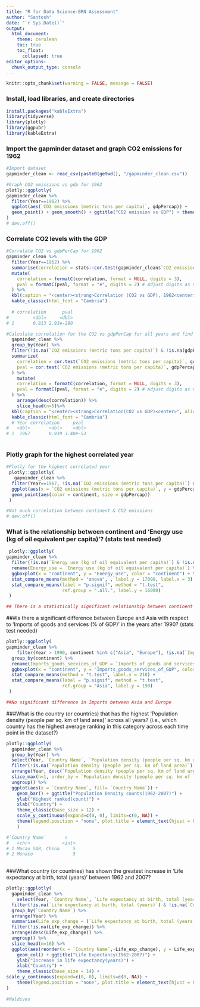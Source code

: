 ```yaml
---
title: "R for Data Science-BRN Assessment"
author: "Santosh"
date: "`r Sys.Date()`"
output:
  html_document:
    theme: cerulean
    toc: true
    toc_float:
      collapsed: true
editor_options:
  chunk_output_type: console
---
```


```r
knitr::opts_chunk$set(warning = FALSE, message = FALSE)
```

### Install, load libraries, and create directories
```r
install.packages("kableExtra")
library(tidyverse)
library(plotly)
library(ggpubr)
library(kableExtra)
```

### Import the gapminder dataset and graph CO2 emissions for 1962
```r
#Import dataset
gapminder_clean <- read_csv(paste0(getwd(), "/gapminder_clean.csv"))

#Graph CO2 emissions vs gdp for 1962
plotly::ggplotly(
gapminder_clean %>%
  filter(Year==1962) %>% 
  ggplot(aes(`CO2 emissions (metric tons per capita)`, gdpPercap)) + 
  geom_point() + geom_smooth() + ggtitle("CO2 emission vs GDP") + theme(plot.title = element_text(hjust = 0.5))
)
# dev.off()
```

### Correlate CO2 levels with the GDP
```r
#Correlate CO2 vs gdpPerCap for 1962
gapminder_clean %>%
  filter(Year==1962) %>% 
  summarise(correlation = stats::cor.test(gapminder_clean$`CO2 emissions (metric tons per capita)`, gapminder_clean$gdpPercap)$estimate, pval = stats::cor.test(gapminder_clean$`CO2 emissions (metric tons per capita)`, gapminder_clean$gdpPercap)$p.value) %>%
  mutate(
    correlation = formatC(correlation, format = NULL, digits = 3),
    pval = formatC(pval, format = "e", digits = 2) # Adjust digits as needed
  ) %>%
  kbl(caption = "<center><strong>Correlation (CO2 vs GDP), 1962<center>", align = 'c', caption.align = 'c') %>%
  kable_classic(html_font = "Cambria") 
  
  # correlation      pval
#         <dbl>     <dbl>
# 1       0.813 2.93e-280

#Calculate correlation for the CO2 vs gdpPerCap for all years and find the highest year
  gapminder_clean %>%
  group_by(Year) %>%
  filter(!is.na(`CO2 emissions (metric tons per capita)`) & !is.na(gdpPercap)) %>%
  summarize(
    correlation = cor.test(`CO2 emissions (metric tons per capita)`, gdpPercap)$estimate,
    pval = cor.test(`CO2 emissions (metric tons per capita)`, gdpPercap)$p.value
  ) %>%
    mutate(
    correlation = formatC(correlation, format = NULL, digits = 3),
    pval = formatC(pval, format = "e", digits = 2) # Adjust digits as needed
  ) %>%
    arrange(desc(correlation)) %>%
    slice_head(n=5)%>%
  kbl(caption = "<center><strong>Correlation(CO2 vs GDP)<center>", align = 'c', caption.align = 'center') %>%
  kable_classic(html_font = "Cambria") 
  # Year correlation     pval
#   <dbl>       <dbl>    <dbl>
# 1  1967       0.939 3.40e-53
 
```

### Plotly graph for the highest correlated year
```r
#Plotly for the highest correlated year
 plotly::ggplotly(
   gapminder_clean %>%
  filter(Year==1967, !is.na(`CO2 emissions (metric tons per capita)`) & !is.na(gdpPercap)) %>%
  ggplot(aes(x = `CO2 emissions (metric tons per capita)`, y = gdpPercap)) +
  geom_point(aes(color = continent, size = gdpPercap))
 )

#Not much correlation between continent & CO2 emissions 
# dev.off()
```

### What is the relationship between continent and 'Energy use (kg of oil equivalent per capita)'? (stats test needed)
```r
 plotly::ggplotly(
gapminder_clean %>%
  filter(!is.na(`Energy use (kg of oil equivalent per capita)`) & !is.na(continent)) %>%
  rename(Energy_use = `Energy use (kg of oil equivalent per capita)`) %>%
  ggboxplot(x = "continent", y = "Energy_use", color = "continent") + theme(height = 3, width = 2) + 
  stat_compare_means(method = "anova", , label.y = 17000, label.x = 3) +
  stat_compare_means(label = "p.signif", method = "t.test",
                     ref.group = ".all.", label.y = 16000) 
 )

## There is a statistically significant relationship between continent and energy use
```

###Is there a significant difference between Europe and Asia with respect to 'Imports of goods and services (% of GDP)' in the years after 1990? (stats test needed)
```r
plotly::ggplotly(
gapminder_clean %>%
    filter(Year > 1990, continent %in% c("Asia", "Europe"), !is.na(`Imports of goods and services (% of GDP)`) & !is.na(continent)) %>%
  group_by(continent) %>%
  rename(Imports_goods_services_of_GDP = `Imports of goods and services (% of GDP)`) %>%
  ggboxplot(x = "continent", y = "Imports_goods_services_of_GDP", color = "continent",  add = "jitter", palette = "jco", legend = "none") +
  stat_compare_means(method = "t.test", label.y = 210) +
  stat_compare_means(label = "p.signif", method = "t.test",
                     ref.group = "Asia", label.y = 190) 
 )

##No significant difference in Imports between Asia and Europe
```

###What is the country (or countries) that has the highest 'Population density (people per sq. km of land area)' across all years? (i.e., which country has the highest average ranking in this category across each time point in the dataset?)
```r
plotly::ggplotly(
  gapminder_clean %>%
  group_by(Year) %>%
  select(Year, `Country Name`, `Population density (people per sq. km of land area)`) %>%
  filter(!is.na(`Population density (people per sq. km of land area)`) & !is.na(`Country Name`)) %>%
  arrange(Year, desc(`Population density (people per sq. km of land area)`)) %>%
  slice_max(n=1, order_by = `Population density (people per sq. km of land area)`) %>%
  ungroup() %>%
  ggplot(aes(x = `Country Name`, fill= `Country Name`)) +
    geom_bar() + ggtitle("Population Density counts(1962-2007)") + 
    ylab("Highest ranked(count)") +
    xlab("Country") +
    theme_classic(base_size = 12) +
    scale_y_continuous(expand=c(0, 0), limits=c(0, NA)) +
    theme(legend.position = "none", plot.title = element_text(hjust = 0.5)) 
    )

#`Country Name`       n
#   <chr>            <int>
# 1 Macao SAR, China     5
# 2 Monaco               5
  
```

###What country (or countries) has shown the greatest increase in 'Life expectancy at birth, total (years)' between 1962 and 2007?
```r
plotly::ggplotly(
  gapminder_clean %>%
    select(Year, `Country Name`, `Life expectancy at birth, total (years)`) %>%
  filter(!is.na(`Life expectancy at birth, total (years)`) & !is.na(`Country Name`), Year %in% c(1962, 2007)) %>%
  group_by(`Country Name`) %>%
  arrange(Year) %>%
  summarise(Life_exp_change = (`Life expectancy at birth, total (years)`[Year==2007]) - (`Life expectancy at birth, total (years)`[Year==1962]))%>%
  filter(!is.na(Life_exp_change)) %>%
  arrange(desc(Life_exp_change)) %>%
  ungroup() %>%
  slice_head(n=10) %>%
  ggplot(aes(reorder(x = `Country Name`,-Life_exp_change), y = Life_exp_change, fill= `Country Name`)) +
    geom_col() + ggtitle("Life Expectancy(1962-2007)") + 
    ylab("Increase in life expectancy(years)") +
    xlab("Country") +
    theme_classic(base_size = 14) + 
scale_y_continuous(expand=c(0, 0), limits=c(0, NA)) +
    theme(legend.position = "none", plot.title = element_text(hjust = 0.5), axis.text.x = element_text(angle = 45, vjust = 0.5))
)
  
#Maldives
```

